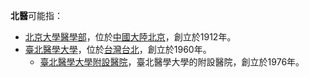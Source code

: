'''北醫'''可能指：
* [[北京大學醫學部|北京大學醫學部]]，位於[[中國大陸|中國大陸]][[北京|北京]]，創立於1912年。
* [[臺北醫學大學|臺北醫學大學]]，位於[[台灣|台灣]][[台北|台北]]，創立於1960年。
**[[臺北醫學大學附設醫院|臺北醫學大學附設醫院]]，臺北醫學大學的附設醫院，創立於1976年。
{{disambig|P|cat=二字建築物消歧義}}